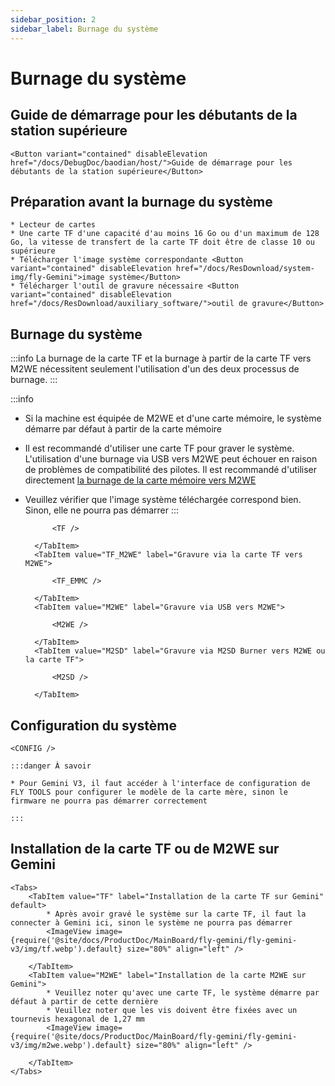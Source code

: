 ```yaml
---
sidebar_position: 2
sidebar_label: Burnage du système
---
```



# Burnage du système

## Guide de démarrage pour les débutants de la station supérieure

    <Button variant="contained" disableElevation href="/docs/DebugDoc/baodian/host/">Guide de démarrage pour les débutants de la station supérieure</Button>

## Préparation avant la burnage du système

    * Lecteur de cartes
    * Une carte TF d'une capacité d'au moins 16 Go ou d'un maximum de 128 Go, la vitesse de transfert de la carte TF doit être de classe 10 ou supérieure
    * Télécharger l'image système correspondante <Button variant="contained" disableElevation href="/docs/ResDownload/system-img/fly-Gemini">image système</Button>
    * Télécharger l'outil de gravure nécessaire <Button variant="contained" disableElevation href="/docs/ResDownload/auxiliary_software/">outil de gravure</Button>

## Burnage du système

:::info
La burnage de la carte TF et la burnage à partir de la carte TF vers M2WE nécessitent seulement l'utilisation d'un des deux processus de burnage.
:::

:::info
* Si la machine est équipée de M2WE et d'une carte mémoire, le système démarre par défaut à partir de la carte mémoire
* Il est recommandé d'utiliser une carte TF pour graver le système. L'utilisation d'une burnage via USB vers M2WE peut échouer en raison de problèmes de compatibilité des pilotes. Il est recommandé d'utiliser directement [la burnage de la carte mémoire vers M2WE](https://mellow-next.klipper.cn/docs/ProductDoc/SBC/fly-pi-v2/fly-os)
* Veuillez vérifier que l'image système téléchargée correspond bien. Sinon, elle ne pourra pas démarrer
:::

    <Tabs>
        <TabItem value="TF" label="Gravure sur la carte TF" default>
            
            <TF />
            
        </TabItem>
        <TabItem value="TF_M2WE" label="Gravure via la carte TF vers M2WE">
            
            <TF_EMMC />

        </TabItem>
        <TabItem value="M2WE" label="Gravure via USB vers M2WE">
            
            <M2WE />

        </TabItem>
        <TabItem value="M2SD" label="Gravure via M2SD Burner vers M2WE ou la carte TF">
            
            <M2SD />

        </TabItem>
    </Tabs>


## Configuration du système

    <CONFIG />

    :::danger À savoir

    * Pour Gemini V3, il faut accéder à l'interface de configuration de FLY TOOLS pour configurer le modèle de la carte mère, sinon le firmware ne pourra pas démarrer correctement

    :::

## Installation de la carte TF ou de M2WE sur Gemini

    <Tabs>
        <TabItem value="TF" label="Installation de la carte TF sur Gemini" default>
            * Après avoir gravé le système sur la carte TF, il faut la connecter à Gemini ici, sinon le système ne pourra pas démarrer
            <ImageView image={require('@site/docs/ProductDoc/MainBoard/fly-gemini/fly-gemini-v3/img/tf.webp').default} size="80%" align="left" />  

        </TabItem>
        <TabItem value="M2WE" label="Installation de la carte M2WE sur Gemini">
            * Veuillez noter qu'avec une carte TF, le système démarre par défaut à partir de cette dernière
            * Veuillez noter que les vis doivent être fixées avec un tournevis hexagonal de 1,27 mm
            <ImageView image={require('@site/docs/ProductDoc/MainBoard/fly-gemini/fly-gemini-v3/img/m2we.webp').default} size="80%" align="left" />  

        </TabItem>
    </Tabs>
